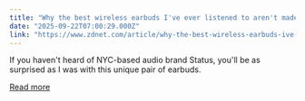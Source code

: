 ```yaml
---
title: "Why the best wireless earbuds I've ever listened to aren't made by Sony or Bose"
date: "2025-09-22T07:00:29.000Z"
link: "https://www.zdnet.com/article/why-the-best-wireless-earbuds-ive-ever-listened-to-arent-made-by-sony-or-bose/"
---
```


If you haven't heard of NYC-based audio brand Status, you'll be as surprised as I was with this unique pair of earbuds.

[Read more](https://www.zdnet.com/article/why-the-best-wireless-earbuds-ive-ever-listened-to-arent-made-by-sony-or-bose/)
